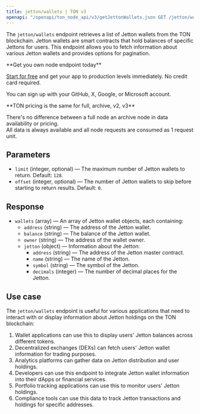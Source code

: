 ---
title: jetton/wallets | TON v3
openapi: "/openapi/ton_node_api/v3/getJettonWallets.json GET /jetton/wallets"
---

The `jetton/wallets` endpoint retrieves a list of Jetton wallets from the TON blockchain. Jetton wallets are smart contracts that hold balances of specific Jettons for users. This endpoint allows you to fetch information about various Jetton wallets and provides options for pagination.

<Check>
**Get you own node endpoint today**

[Start for free](https://console.chainstack.com/) and get your app to production levels immediately. No credit card required.

You can sign up with your GitHub, X, Google, or Microsoft account.
</Check>

<Note>
**TON pricing is the same for full, archive, v2, v3**

There's no difference between a full node an archive node in data availability or pricing.  
All data is always available and all node requests are consumed as 1 request unit.
</Note>

  

## Parameters

* `limit` (integer, optional) — The maximum number of Jetton wallets to return. Default: `128`.
* `offset` (integer, optional) — The number of Jetton wallets to skip before starting to return results. Default: `0`.

## Response

* `wallets` (array) — An array of Jetton wallet objects, each containing:
  + `address` (string) — The address of the Jetton wallet.
  + `balance` (string) — The balance of the Jetton wallet.
  + `owner` (string) — The address of the wallet owner.
  + `jetton` (object) — Information about the Jetton:
    - `address` (string) — The address of the Jetton master contract.
    - `name` (string) — The name of the Jetton.
    - `symbol` (string) — The symbol of the Jetton.
    - `decimals` (integer) — The number of decimal places for the Jetton.

## Use case

The `jetton/wallets` endpoint is useful for various applications that need to interact with or display information about Jetton holdings on the TON blockchain:

1. Wallet applications can use this to display users' Jetton balances across different tokens.
2. Decentralized exchanges (DEXs) can fetch users' Jetton wallet information for trading purposes.
3. Analytics platforms can gather data on Jetton distribution and user holdings.
4. Developers can use this endpoint to integrate Jetton wallet information into their dApps or financial services.
5. Portfolio tracking applications can use this to monitor users' Jetton holdings.
6. Compliance tools can use this data to track Jetton transactions and holdings for specific addresses.
